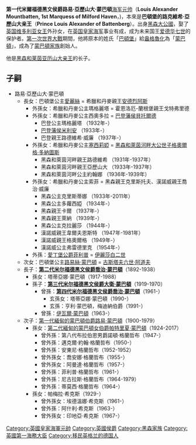 {{Infobox noble
| name        = 路易·蒙巴顿
| title       = 蒙巴顿的路易王子殿下<br>尊敬的路易·蒙巴顿爵士<br>最可敬的米尔福德港侯爵
| succession  = [[米尔福德黑文侯爵|米尔福德黑文侯爵]]、[[梅迪納伯爵|梅迪納伯爵]]、[[奧爾德尼子爵|奧爾德尼子爵]]
| reign       = 1917年 — 1921年
| image       = Ludwig Alexander von Battenberg.jpg
| successor   = 喬治·蒙巴頓
| spouse      = {{marriage|[[維多利亞公主_(黑森和萊茵)|黑森-達姆施塔特的維多利亞]]|1884}}
| issue       = [[愛麗絲公主_(巴滕貝格)|希臘與丹麥安德烈阿斯親王妃爱丽丝]]<br>瑞典王后[[路易絲·蒙巴頓|路易絲·蒙巴頓]]<br>[[第二代米爾福德黑文侯爵喬治·蒙巴頓|第二代米爾福德黑文侯爵喬治·蒙巴頓]]<br>[[第一代緬甸的蒙巴頓伯爵路易·蒙巴頓|第一代緬甸的蒙巴頓伯爵路易·蒙巴頓]]
| full name   = 路德維希·亞歷山大·馮·巴頓堡
| birth_date  = {{birth date|1854|5|24}}
| birth_place = {{flag|Austrian Empire}}[[格拉茨|格拉茨]]
| death_date  = {{death date and age|1921|9|11|1854|5|24}}
| death_place = {{flag|England}}[[伦敦|伦敦]][[皮卡迪利大街|皮卡迪利大街]]半月街42号[[Naval_&_Military_Club|Naval & Military Club]]
| noble family= [[巴頓堡家族|巴頓堡家族]]
| father      = [[亞歷山大_(黑森-達姆施塔特)|黑森-達姆施塔特的亞歷山大]]
| mother      = 巴頓堡女親王朱莉·馮·郝克
}}

'''第一代米爾福德黑文侯爵路易·亞歷山大·蒙巴頓'''[[英国海军元帅|海军元帅]]（'''Louis Alexander Mountbatten, 1st Marquess of Milford Haven'''，{{bd|1854年|5月24日|1921年|9月11日|catIdx=M}})，本來是'''巴頓堡的路克維希·亞歷山大亲王'''（'''Prince Louis Alexander of Battenberg'''）。出身[[黑森大公國|黑森大公國]]，娶了[[英国|英国]][[维多利亚女王|维多利亚女王]]外孙女，在[[英国皇家海军|英国皇家海军]]事业有成，成为未来国王[[爱德华七世|爱德华七世]]的保护者。[[第一次世界大戰|第一次世界大戰]]期間，他將原本的姓氏「[[巴頓堡家族|巴頓堡]]」給[[盎格魯化|盎格魯化]]為「[[蒙巴頓|蒙巴頓]]」，成為了[[蒙巴頓家族|蒙巴頓家族]]創始人。

他是[[黑森统治者列表|黑森和莱茵]][[亚历山大_(黑森-达姆施塔特)|亚历山大亲王]]的长子。

==子嗣==
{{Tree list}}
*路易·亞歷山大·蒙巴頓
**長女：巴頓堡公主[[愛麗絲公主_(巴滕貝格)|愛麗絲]] = 希臘和丹麥親王[[安德烈阿斯王子_(希臘)|安德烈阿斯]]
***外孫女：希臘和丹麥公主瑪格麗塔 = 霍恩洛厄-蘭根堡親王戈特弗里德
***外孫女：希臘和丹麥公主西奧多拉 = [[貝托爾德_(巴登)|巴登藩侯貝托爾德]]
****巴登公主瑪格麗塔 （1932年-）
****[[馬克西米利安·安德烈阿斯_(巴登)|巴登藩侯米利安]] （1933年-）
****巴登親王路德維希·威廉 （1937年-）
***外孫女：希臘和丹麥公主[[塞西莉婭公主_(希臘)|塞西莉婭]] = [[格奧爾格·多納圖斯_(黑森-達姆施塔特)|黑森和萊茵河畔大公世子格奧爾格·多納圖斯]]
****黑森和萊茵河畔親王路德維希 （1931年-1937年）
****黑森和萊茵河畔親王亞歷山大 （1933年-1937年）
****黑森和萊茵河畔公主約翰娜 （1936年-1939年）
***外孫女：希臘和丹麥公主索菲 = 黑森親王克里斯托夫、漢諾威親王喬治·威廉
****黑森公主克里斯蒂娜 （1933年-2011年）
****黑森公主多蘿西婭 （1934年-）
****黑森親王卡爾 （1937年-）
****黑森親王萊納 （1939年-）
****黑森公主克拉麗莎 （1944年-）
****漢諾威親王韋爾夫恩斯特 （1947年-1981年）
****漢諾威親王格奧爾格 （1949年-）
****漢諾威公主弗雷德里克 （1954年-）
***外孫：[[菲利普親王_(愛丁堡公爵)|愛丁堡公爵菲利普]] = [[伊麗莎白二世|伊麗莎白二世]]
**次女：巴頓堡公主[[路易絲·蒙巴頓|路易絲·蒙巴頓]] = [[古斯塔夫六世·阿道夫|古斯塔夫六世·阿道夫]]
**長子：'''[[第二代米尔福德黑文侯爵喬治·蒙巴頓|第二代米尔福德黑文侯爵喬治·蒙巴頓]]'''（1892-1938）
***孫女：塔蒂亞娜·蒙巴頓（1917-1988）
***孫子：'''[[第三代米尔福德黑文侯爵大衛·蒙巴頓|第三代米尔福德黑文侯爵大衛·蒙巴頓]]'''（1919-1970）
****曾孫：'''[[第四代米尔福德黑文侯爵喬治·蒙巴頓|第四代米尔福德黑文侯爵喬治·蒙巴頓]]'''（1961-）
*****玄孫女：塔蒂亞娜·蒙巴頓（1990-）
*****玄孫：亨利·蒙巴頓，梅迪納伯爵（1991-）
****曾孫：[[伊瓦爾·蒙巴頓|伊瓦爾·蒙巴頓]]（1963-）
**次子：[[第一代緬甸的蒙巴頓伯爵路易·蒙巴頓|第一代緬甸的蒙巴頓伯爵路易·蒙巴頓]]（1900-1979）
***孫女：[[第二代緬甸的蒙巴頓女伯爵帕特里夏·蒙巴頓|第二代緬甸的蒙巴頓女伯爵帕特里夏·蒙巴頓]]（1924-2017）
****曾外孫：第八代布拉伯恩男爵諾頓·格蘭哲布（1947-）
****曾外孫：邁克爾·約翰·格蘭哲布（1950-）
****曾外孫：安東尼·格蘭哲布（1952-1952）
****曾外孫女：喬安娜·格蘭哲布（1955-）
****曾外孫女：阿曼達·格蘭哲布（1957-）
****曾外孫：菲利普·格蘭哲布（1961-）
****曾外孫：尼古拉斯·格蘭哲布（1964-1979）
****曾外孫：蒂莫西·格蘭哲布（1964-）
***孫女：帕梅拉·希克斯（1929-）
****曾外孫女：埃德溫娜·希克斯（1961-）
****曾外孫：阿什利·希克斯（1963-）
****曾外孫女：印地亞·希克斯（1967-）
{{Tree list/end}}

{{start box}}
{{s-before|[[阿瑟·尼维特·威尔逊|阿瑟·尼维特·威尔逊]]}} 
{{s-title|[[第二海务大臣|第二海务大臣]]|years=1911年–1912年}} 
{{s-after|[[约翰·杰利科|约翰·杰利科]]}}
{{s-before|[[弗朗西斯·布莱吉曼|弗朗西斯·布莱吉曼]]}} 
{{s-title|[[第一海务大臣|第一海务大臣]]|years=1912年–1914年}} 
{{s-after|[[约翰·费舍尔|约翰·费舍尔]]}}
{{s-before|新爵位}} 
{{s-title|[[米尔福德黑文侯爵|米尔福德黑文侯爵]]|years=1917年–1921年}} 
{{s-after|[[第二代米尔福德黑文侯爵喬治·蒙巴頓|乔治·蒙巴顿]]}}
{{end box}}

{{米爾福德黑文侯爵}}
{{英國海軍元帥 (1901年至今)}}
{{Authority control}}
{{DEFAULTSORT:Louis of Battenberg}}
[[Category:英國皇家海軍元帥|Category:英國皇家海軍元帥]]
[[Category:英國侯爵|Category:英國侯爵]]
[[Category:黑森家族|Category:黑森家族]]
[[Category:英國第一海務大臣|Category:英國第一海務大臣]]
[[Category:移民英格兰的德国人|Category:移民英格兰的德国人]]